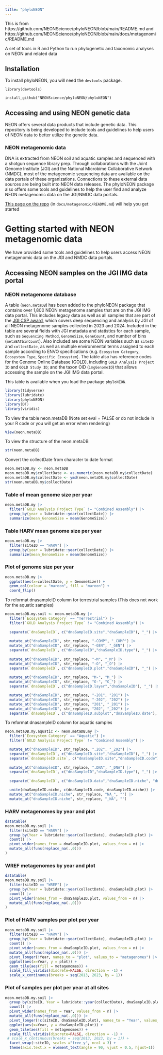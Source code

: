 ```yaml
---
title: "phyloNEON"
---
```


This is from https://github.com/NEONScience/phyloNEON/blob/main/README.md and  https://github.com/NEONScience/phyloNEON/blob/main/docs/metagenomic/README.md


A set of tools in R and Python to run phylogenetic and taxonomic analyses on NEON and related data

## Installation

To install phyloNEON, you will need the `devtools` package.

```
library(devtools)

install_github("NEONScience/phyloNEON/phyloNEON")

```

## Accessing and using NEON genetic data 

NEON offers several data products that include genetic data. This repository is being developed to include tools and guidelines to help users of NEON data to better utilize the genetic data. 

### NEON metagenomic data

DNA is extracted from NEON soil and aquatic samples and sequenced with a shotgun sequence library prep. Through collaborations with the Joint Genome Institute (JGI) and the National Microbime Collaborative Network (NMDC), most of the metagenomic sequencing data are available on the data portals of these organizations. Connections to these external data sources are being built into NEON data releases. The phyloNEON package also offers some tools and guidelines to help the user find and analyze NEON metagenomic data on the JGI/NMDC data portals. 

[This page on the repo](docs/metagenomic/README.md) (in `docs/metagenomic/README.md`) will help you get started


# Getting started with NEON metagenomic data

We have provided some tools and guidelines to help users access NEON metagenomic data on the JGI and NMDC data portals.

## Accessing NEON samples on the JGI IMG data portal

### NEON metagenome database

A table (`neon.metaDB`) has been added to the phyloNEON package that contains over 1,800 NEON metagenome samples that are on the JGI IMG data portal. This includes legacy data as well as all samples that are part of the [JGI CSP award](https://www.neonscience.org/impact/observatory-blog/update-changing-neon-microbial-data), which covers deep sequencing and analysis by JGI of all NEON metagenome samples collected in 2023 and 2024. Included in the table are several fields with JGI metadata and statistics for each sample, such as `Sequencing Method`, `GenomeSize`, `GeneCount`, and number of bins (`metaBATbinCount`). Also included are some NEON variables such as `siteID` and `collectDate`, as well as multiple environmental terms assigned to each sample according to ENVO specifications (e.g. `Ecosystem Category`, `Ecosystem Type`, `Specific Ecosystem`). The table also has reference codes for the Genome Online Database (GOLD), including `GOLD Analysis Project ID` and `GOLD Study ID`; and the taxon OID (`imgGenomeID`) that allows accessing the sample on the JGI IMG data portal.

This table is available when you load the package `phyloNEON`. 

```r
library(tidyverse)
library(lubridate)
library(phyloNEON)
library(DT)
library(viridis)
```

To view the table neon.metaDB (Note set eval = FALSE or do not include in your R code or you will get an error when rendering)

```r
View(neon.metaDB)
```

To view the structure of the neon.metaDB
```r
str(neon.metaDB)
```

Convert the collectDate from character to date format

```r
neon.metaDB.my <- neon.metaDB
neon.metaDB.my$collectDate <- as.numeric(neon.metaDB.my$collectDate)
neon.metaDB.my$collectDate <- ymd(neon.metaDB.my$collectDate)
str(neon.metaDB.my$collectDate)
```


### Table of mean genome size per year
```r
neon.metaDB.my |> 
  filter(`GOLD Analysis Project Type` != "Combined Assembly") |> 
  group_by(year = lubridate::year(collectDate)) |> 
  summarize(mean_GenomeSize = mean(GenomeSize))
```

### Table HARV mean genome size per year

```r
neon.metaDB.my |> 
  filter(siteID == "HARV") |> 
  group_by(year = lubridate::year(collectDate)) |> 
  summarize(mean_GenomeSize = mean(GenomeSize))
```

### Plot of genome size per year

```r
neon.metaDB.my |> 
  ggplot(aes(x=collectDate, y = GenomeSize)) +
  geom_col(colour = "maroon", fill = "maroon") +
  coord_flip()
```


To reformat dnasampleID column for terrestrial samples (This does not work for the aquatic samples)

```r
neon.metaDB.my.soil <- neon.metaDB.my |> 
  filter(`Ecosystem Category` == "Terrestrial") |> 
  filter(`GOLD Analysis Project Type` != "Combined Assembly") |> 
  
  separate(`dnaSampleID`, c("dnaSampleID.site","dnaSampleID"), "_") |> 
  
  mutate_at("dnaSampleID", str_replace, "-COMP", "_COMP") |>
  mutate_at("dnaSampleID", str_replace, "-GEN", "_GEN") |>
  separate(`dnaSampleID`, c("dnaSampleID","dnaSampleID.type"), "_") |> 
  
  mutate_at("dnaSampleID", str_replace, "-M", "_M") |>
  mutate_at("dnaSampleID", str_replace, "-O", "_O") |>
  separate(`dnaSampleID`, c("dnaSampleID.plot","dnaSampleID"), "_") |> 
  
  mutate_at("dnaSampleID", str_replace, "M-", "M_") |>
  mutate_at("dnaSampleID", str_replace, "O-", "O_") |>
  separate(`dnaSampleID`, c("dnaSampleID.layer","dnaSampleID"), "_") |> 

  mutate_at("dnaSampleID", str_replace, "-201", "201") |>
  mutate_at("dnaSampleID", str_replace, "-202", "202") |>
  mutate_at("dnaSampleID", str_replace, "201", "_201") |>
  mutate_at("dnaSampleID", str_replace, "202", "_202") |>
  separate(`dnaSampleID`, c("dnaSampleID.subplot","dnaSampleID.date"), "_") 
```


To reformat dnasampleID column for aquatic samples

```r
neon.metaDB.my.aquatic <- neon.metaDB.my |> 
  filter(`Ecosystem Category` == "Aquatic") |> 
  filter(`GOLD Analysis Project Type` != "Combined Assembly") |> 

  mutate_at("dnaSampleID", str_replace, ".202", "_202") |>
  separate(`dnaSampleID`, c("dnaSampleID.site","dnaSampleID"), "_") |> 
  separate(`dnaSampleID.site`, c("dnaSampleID.site","dnaSampleID.code"), "\\.") |> 
  
  mutate_at("dnaSampleID", str_replace, ".DNA", "_DNA") |>
  separate(`dnaSampleID`, c("dnaSampleID","dnaSampleID.type"), "_") |> 
  
  separate(`dnaSampleID`, c("dnaSampleID.data","dnaSampleID.niche", "dnaSampleID.num"), "\\.") |> 

  unite(dnaSampleID.niche, c(dnaSampleID.code, dnaSampleID.niche)) |> 
  mutate_at("dnaSampleID.niche", str_replace, "NA_", "") |>
  mutate_at("dnaSampleID.niche", str_replace, "_NA", "") 
```


### HARV metagenomes by year and plot

```r
datatable(
neon.metaDB.my.soil |> 
  filter(siteID == "HARV") |> 
  group_by(Year = lubridate::year(collectDate), dnaSampleID.plot) |> 
  count() |> 
  pivot_wider(names_from = dnaSampleID.plot, values_from = n) |> 
  mutate_all(funs(replace_na(.,0)))
)
```

### WREF metagenomes by year and plot

```r
datatable(
neon.metaDB.my.soil |> 
  filter(siteID == "WREF") |> 
  group_by(Year = lubridate::year(collectDate), dnaSampleID.plot) |> 
  count() |> 
  pivot_wider(names_from = dnaSampleID.plot, values_from = n) |> 
  mutate_all(funs(replace_na(.,0)))
)
```


### Plot of HARV samples per plot per year

```r
neon.metaDB.my.soil |> 
  filter(siteID == "HARV") |> 
  group_by(Year = lubridate::year(collectDate), dnaSampleID.plot) |> 
  count() |> 
  pivot_wider(names_from = dnaSampleID.plot, values_from = n) |> 
  mutate_all(funs(replace_na(.,0))) |> 
  pivot_longer(!Year, names_to = "plot", values_to = "metagenomes") |> 
  ggplot(aes(x=Year, y = plot)) +
  geom_tile(aes(fill = metagenomes)) +
  scale_fill_viridis(discrete=FALSE, direction = -1) +
  scale_x_continuous(breaks = seq(2013, 2023, by = 1)) 
```
### Plot of samples per plot per year at all sites

```r
neon.metaDB.my.soil |> 
  group_by(siteID, Year = lubridate::year(collectDate), dnaSampleID.plot) |> 
  count() |> 
  pivot_wider(names_from = Year, values_from = n) |> 
  mutate_all(funs(replace_na(.,0))) |> 
  pivot_longer(!c(siteID, dnaSampleID.plot), names_to = "Year", values_to = "metagenomes") |> 
  ggplot(aes(x=Year, y = dnaSampleID.plot)) +
  geom_tile(aes(fill = metagenomes)) +
  scale_fill_viridis(discrete=FALSE, direction = -1) +
 # scale_x_continuous(breaks = seq(2013, 2023, by = 1)) +
  facet_wrap(~siteID, scales ="free_y", ncol = 3) +
  theme(axis.text.x = element_text(angle = 90, vjust = 0.5, hjust=1)) 
```
  
  